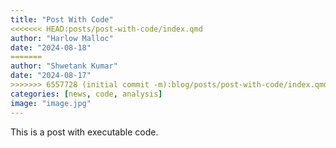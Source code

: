 ```yaml
---
title: "Post With Code"
<<<<<<< HEAD:posts/post-with-code/index.qmd
author: "Harlow Malloc"
date: "2024-08-18"
=======
author: "Shwetank Kumar"
date: "2024-08-17"
>>>>>>> 6557728 (initial commit -m):blog/posts/post-with-code/index.qmd
categories: [news, code, analysis]
image: "image.jpg"
---
```


This is a post with executable code.
